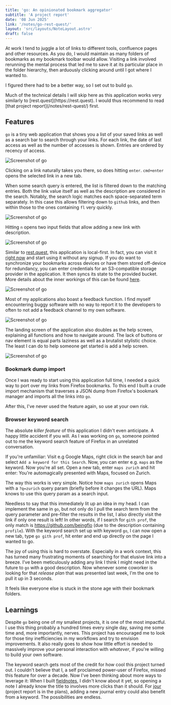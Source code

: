```yaml
---
title: 'go: An opinionated bookmark aggregator'
subtitle: 'A project report'
date: '08 Jun 2025'
link: '/notes/go-rest-quest/'
layout: 'src/layouts/NoteLayout.astro'
draft: false
---
```



At work I tend to juggle a lot of links to different tools, confluence pages and other resources.
As you do, I would maintain as many folders of bookmarks as my bookmark toolbar would allow. Visiting
a link involved rerunning the mental process that led me to save it at its particular place in the folder
hierarchy, then arduously clicking around until I got where I wanted to.

I figured there had to be a better way, so I set out to build `go`.

<Info>
  Much of the technical details I will skip here as this application works very similarly to 
 [rest.quest](https://rest.quest). I would thus recommend to read [that project report](/notes/rest-quest/)
 first.
</Info>

## Features

`go` is a tiny web application that shows you a list of your saved links as well as a search bar
to search through your links. For each link, the date of last access as well as the number
of accesses is shown. Entries are ordered by recency of access.

![Screenshot of go](./_app1.png)

Clicking on a link naturally takes you there, so does hitting `enter`. `cmd+enter` opens the selected
link in a new tab.

When some search query is entered, the list is filtered down to the matching entries. Both the link
value itself as well as the description are considered in the search. Notably, the
search logic matches each space-separated term separately. In this case this allows filtering 
down to `github` links, and then within those to the ones containing `fl` very quickly.

![Screenshot of go](./_app5.png)

Hitting `n` opens two input fields that allow adding a new link with description.

![Screenshot of go](./_app6.png)

Similar to [rest.quest](https://rest.quest), this application is local-first. In fact, you
can visit it [right now](https://go.rest.quest) and start using it without any signup.
If you do want to synchronize your bookmarks across devices or have them stored off-device for
redundancy, you can enter credentials for an S3-compatible storage provider in the application.
It then syncs its state to the provided bucket. More details about the inner workings of this
can be found [here](/notes/rest-quest/).

![Screenshot of go](./_app2.png)

Most of my applications also boast a feedback function. I find myself encountering buggy software with
no way to report it to the developers to often to not add a feedback channel to my own software.

![Screenshot of go](./_app3.png)

The landing screen of the application also doubles as the help screen, explaining all functions and
how to navigate around. The lack of buttons or nav element is equal parts laziness as well as 
a brutalist stylistic choice. The least I can do to help someone get started is add a help screen.

![Screenshot of go](./_app4.png)

### Bookmark dump import

Once I was ready to start using this application full time, I needed a quick way to port over
my links from Firefox bookmarks. To this end I built a crude import mechanism that traverses a JSON
dump from Firefox's bookmark manager and imports all the links into `go`.

After this, I've never used the feature again, so use at your own risk.

### Browser keyword search

The absolute _killer feature_ of this application I didn't even anticipate. A happy little accident
if you will. As I was working on `go`, someone pointed out to me the keyword search feature of Firefox
in an unrelated conversation.

If you're unfamiliar: Visit e.g Google Maps, right click in the search bar and select 
`Add a keyword for this Search`. Now, you can enter e.g. `maps` as the keyword. Now you're all set.
Open a new tab, enter `maps zurich` and hit enter: You're automagically presented with Maps, focused
on Zurich.

The way this works is very simple. Notice how `maps zurich` opens Maps with a `?q=zurich` query param
(briefly before it changes the URL). Maps knows to use this query param as a search input.

Needless to say that this immediately lit up an idea in my head. I can implement the same in `go`, 
but not only do I pull the search term from the query parameter and pre-filter the results in the list,
I also directly visit the link if only one result is left!
In other words, if I search for `gith prof`, the only match is https://github.com/beingflo (due to
the description containing `profile`). With the keyword search set up with keyword `go`, I can now
open a new tab, type `go gith prof`, hit enter and end up directly on the page I wanted to go.

The joy of using this is hard to overstate. Especially in a work context, this has turned many 
frustrating moments of searching for that elusive link into a breeze. I've been meticulously 
adding any link I think I might need in the future to `go` with a good description. Now whenever 
some coworker is looking for that _release plan_ that was presented last week, I'm the one to pull 
it up in 3 seconds.

It feels like everyone else is stuck in the stone age with their bookmark folders.

## Learnings

Despite `go` being one of my smallest projects, it is one of the most impactful. I use this thing
probably a hundred times every single day, saving me some time and, more importantly, nerves.
This project has encouraged me to look for those tiny inefficiencies in my workflows and try to
envision improvements. It also really goes to show how little effort is needed to massively improve
your personal interaction with _whatever_, if you're willing to build your own software.

The keyword search gets most of the credit for how cool this project turned out. I couldn't believe
that I, a self proclaimed power-user of Firefox, missed this feature for over a decade.
Now I've been thinking about more ways to leverage it: When I built [fieldnotes](/notes/fieldnotes/),
I didn't know about it yet, so opening a note I already know the title to involves more clicks than
it should. For [jour](https://jour.rest.quest) (project report is in the plans), adding a new
journal entry could also benefit from a keyword. The possibilities are endless.
